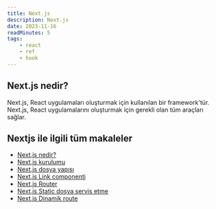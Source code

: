 ```yaml
---
title: Next.js
description: Next.js
date: 2023-11-16
readMinutes: 5
tags:
    - react
    - ref
    - hook
---
```


## Next.js nedir?

Next.js, React uygulamaları oluşturmak için kullanılan bir framework'tür. Next.js, React uygulamalarını oluşturmak için gerekli olan tüm araçları sağlar.

## Nextjs ile ilgili tüm makaleler

-   [Next.js nedir?](/blog/framework/nextjs/nextjs-nedir)
-   [Next.js kurulumu](/blog/framework/nextjs/nextjs-kurulumu)
-   [Next.js dosya yapısı](/blog/framework/nextjs/nextjs-dosya-yapisi)
-   [Next.js Link componenti](/blog/framework/nextjs/nextjs-link-componenti)
-   [Next.js Router](/blog/framework/nextjs/nextjs-router)
-   [Next.js Static dosya servis etme](/blog/framework/nextjs/nextjs-static-dosya-servis-etme)
-   [Next.js Dinamik route](/blog/framework/nextjs/nextjs-dinamik-route)
